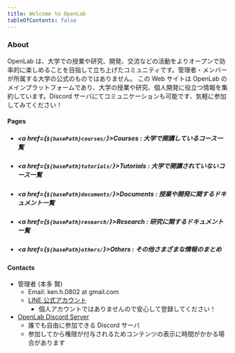 ```yaml
---
title: Welcome to OpenLab
tableOfContents: false
---
```



### About

OpenLab は、大学での授業や研究、開発、交流などの活動をよりオープンで効率的に楽しめることを目指して立ち上げたコミュニティです。管理者・メンバーが所属する大学の公式のものではありません。
この Web サイトは OpenLab のメインプラットフォームであり、大学の授業や研究、個人開発に役立つ情報を集約しています。Discord サーバにてコミュニケーションも可能です、気軽に参加してみてください！

#### Pages

- ##### **<a href={`${basePath}courses/`}>Courses</a>** : 大学で開講しているコース一覧
- ##### **<a href={`${basePath}tutorials/`}>Tutorials</a>** : 大学で開講されていないコース一覧
- ##### **<a href={`${basePath}documents/`}>Documents</a>** : 授業や開発に関するドキュメント一覧
- ##### **<a href={`${basePath}research/`}>Research</a>** : 研究に関するドキュメント一覧
- ##### **<a href={`${basePath}others/`}>Others</a>** : その他さまざまな情報のまとめ

#### Contacts

- 管理者 (本多 賢)
  - Email: ken.h.0802 at gmail.com
  - [LINE 公式アカウント](https://lin.ee/dk4a8Me)
    - 個人アカウントではありませんので安心して登録してください！
- [OpenLab Discord Server](https://discord.gg/FxW5G2PCJF)
  - 誰でも自由に参加できる Discord サーバ
  - 参加してから権限が付与されるためコンテンツの表示に時間がかかる場合があります
